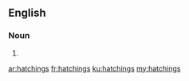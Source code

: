 ==English==

===Noun===
{{head|en|noun plural form}}

# {{plural of|hatching|lang=en}}

[[ar:hatchings]]
[[fr:hatchings]]
[[ku:hatchings]]
[[my:hatchings]]
